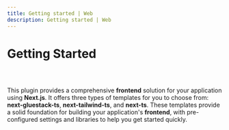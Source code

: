 ```yaml
---
title: Getting started | Web
description: Getting started | Web
---
```



<Meta title="Web Plugin/Getting Started" />

# Getting Started

##

<br/>

This plugin provides a comprehensive **frontend** solution for your application using **Next.js**. It offers three types of templates for you to choose from: **next-gluestack-ts**, **next-tailwind-ts**, and **next-ts**. These templates provide a solid foundation for building your application's **frontend**, with pre-configured settings and libraries to help you get started quickly.